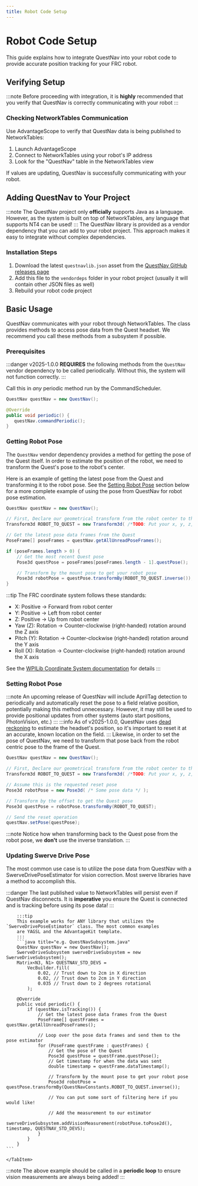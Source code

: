 ```yaml
---
title: Robot Code Setup
---
```


# Robot Code Setup

This guide explains how to integrate QuestNav into your robot code to provide accurate position tracking for your FRC robot.

## Verifying Setup
:::note
Before proceeding with integration, it is **highly** recommended that you verify that QuestNav is correctly
communicating with your robot
:::

### Checking NetworkTables Communication

Use AdvantageScope to verify that QuestNav data is being published to NetworkTables:

1. Launch AdvantageScope
2. Connect to NetworkTables using your robot's IP address
3. Look for the "QuestNav" table in the NetworkTables view

If values are updating, QuestNav is successfully communicating with your robot.

## Adding QuestNav to Your Project

:::note
The QuestNav project only **officially** supports Java as a language. However, as the system is built on top of
NetworkTables, any language that supports NT4 can be used!
:::
The QuestNav library is provided as a vendor dependency that you can add to your robot project. This approach makes it easy to integrate without complex dependencies.

### Installation Steps

1. Download the latest `questnavlib.json` asset from the [QuestNav GitHub releases page](https://github.com/QuestNav/QuestNav/releases)
2. Add this file to the `vendordeps` folder in your robot project (usually it will contain other JSON files as well)
3. Rebuild your robot code project

## Basic Usage

QuestNav communicates with your robot through NetworkTables. The class provides methods to access pose data from the Quest headset.
We recommend you call these methods from a subsystem if possible.

### Prerequisites
:::danger
v2025-1.0.0 **REQUIRES** the following methods from the `QuestNav` vendor dependency to be called periodically. Without this, the system
will not function correctly.
:::

Call this in *any* periodic method run by the CommandScheduler.
```java title="e.g. QuestNavSubsystem.java"
QuestNav questNav = new QuestNav();

@Override
public void periodic() {
   questNav.commandPeriodic();
}
```

### Getting Robot Pose
The `QuestNav` vendor dependency provides a method for getting the pose of the Quest itself. In order to estimate the position of the
robot, we need to transform the Quest's pose to the robot's center.

Here is an example of getting the latest pose from the Quest and transforming it to the robot pose. See the
[Setting Robot Pose](#updating-swerve-drive-pose) section below for a more complete example of using the pose from QuestNav for robot pose estimation.

```java title="e.g. QuestNavSubsystem.java"
QuestNav questNav = new QuestNav();

// First, Declare our geometrical transform from the robot center to the Quest
Transform3d ROBOT_TO_QUEST = new Transform3d( /*TODO: Put your x, y, z, yaw, pitch, and roll offsets here!*/ )

// Get the latest pose data frames from the Quest
PoseFrame[] poseFrames = questNav.getAllUnreadPoseFrames();

if (poseFrames.length > 0) {
    // Get the most recent Quest pose
    Pose3d questPose = poseFrames[poseFrames.length - 1].questPose();

    // Transform by the mount pose to get your robot pose
    Pose3d robotPose = questPose.transformBy(ROBOT_TO_QUEST.inverse());
}
```

:::tip
The FRC coordinate system follows these standards:
- X: Positive -> Forward from robot center
- Y: Positive -> Left from robot center
- Z: Positive -> Up from robot center
- Yaw (Z): Rotation -> Counter-clockwise (right-handed) rotation around the Z axis
- Pitch (Y): Rotation -> Counter-clockwise (right-handed) rotation around the Y axis
- Roll (X): Rotation -> Counter-clockwise (right-handed) rotation around the X axis

See the [WPILib Coordinate System documentation](https://docs.wpilib.org/en/stable/docs/software/basic-programming/coordinate-system.html)
for details
:::

### Setting Robot Pose
:::note
An upcoming release of QuestNav will include AprilTag detection to periodically and automatically reset the pose to
a field relative position, potentially making this method unnecessary. However, it may still be used to provide
positional updates from other systems (auto start positions, PhotonVision, etc.)
:::
:::info
As of v2025-1.0.0, QuestNav uses [dead reckoning](https://en.wikipedia.org/wiki/Dead_reckoning) to estimate the headset's
position, so it's important to reset it at an accurate, known location on the field.
:::
Likewise, in order to set the pose of QuestNav, we need to transform that pose back from the robot centric pose to
the frame of the Quest.
```java title="e.g. QuestNavSubsystem.java"
QuestNav questNav = new QuestNav();

// First, Declare our geometrical transform from the robot center to the Quest
Transform3d ROBOT_TO_QUEST = new Transform3d( /*TODO: Put your x, y, z, yaw, pitch, and roll offsets here!*/ )

// Assume this is the requested reset pose
Pose3d robotPose = new Pose3d( /* Some pose data */ );

// Transform by the offset to get the Quest pose
Pose3d questPose = robotPose.transformBy(ROBOT_TO_QUEST);

// Send the reset operation
questNav.setPose(questPose);
```
:::note
Notice how when transforming back to the Quest pose from the robot pose, we **don't** use the inverse translation.
:::

### Updating Swerve Drive Pose
The most common use case is to utilize the pose data from QuestNav with a SwerveDrivePoseEstimator for vision
correction. Most swerve libraries have a method to accomplish this.


:::danger
The last published value to NetworkTables will persist even if QuestNav disconnects. It is **imperative** you ensure
the Quest is connected and is tracking before using its pose data!
:::


<Tabs>
    <TabItem value="AdvantageKit-YAGSL" label="AdvantageKit/YAGSL/CTRE >2025.3.1.0">

        :::tip
        This example works for ANY library that utilizes the `SwerveDrivePoseEstimator` class. The most common examples
        are YAGSL and the AdvantageKit template.
        :::
        ```java title="e.g. QuestNavSubsystem.java"
        QuestNav questNav = new QuestNav();
        SwerveDriveSubsystem swerveDriveSubsystem = new SwerveDriveSubsystem();
        Matrix<N3, N1> QUESTNAV_STD_DEVS =
            VecBuilder.fill(
                0.02, // Trust down to 2cm in X direction
                0.02, // Trust down to 2cm in Y direction
                0.035 // Trust down to 2 degrees rotational
            );
        
        @Override
        public void periodic() {
            if (questNav.isTracking()) {
                // Get the latest pose data frames from the Quest
                PoseFrame[] questFrames = questNav.getAllUnreadPoseFrames();

                // Loop over the pose data frames and send them to the pose estimator
                for (PoseFrame questFrame : questFrames) {
                    // Get the pose of the Quest
                    Pose3d questPose = questFrame.questPose();
                    // Get timestamp for when the data was sent
                    double timestamp = questFrame.dataTimestamp();

                    // Transform by the mount pose to get your robot pose
                    Pose3d robotPose = questPose.transformBy(QuestNavConstants.ROBOT_TO_QUEST.inverse());

                    // You can put some sort of filtering here if you would like!

                    // Add the measurement to our estimator
                    swerveDriveSubsystem.addVisionMeasurement(robotPose.toPose2d(), timestamp, QUESTNAV_STD_DEVS);
                }
            }
        }
    ```

    </TabItem>
</Tabs>

:::note
The above example should be called in a **periodic loop** to ensure vision measurements are always being added!
:::
